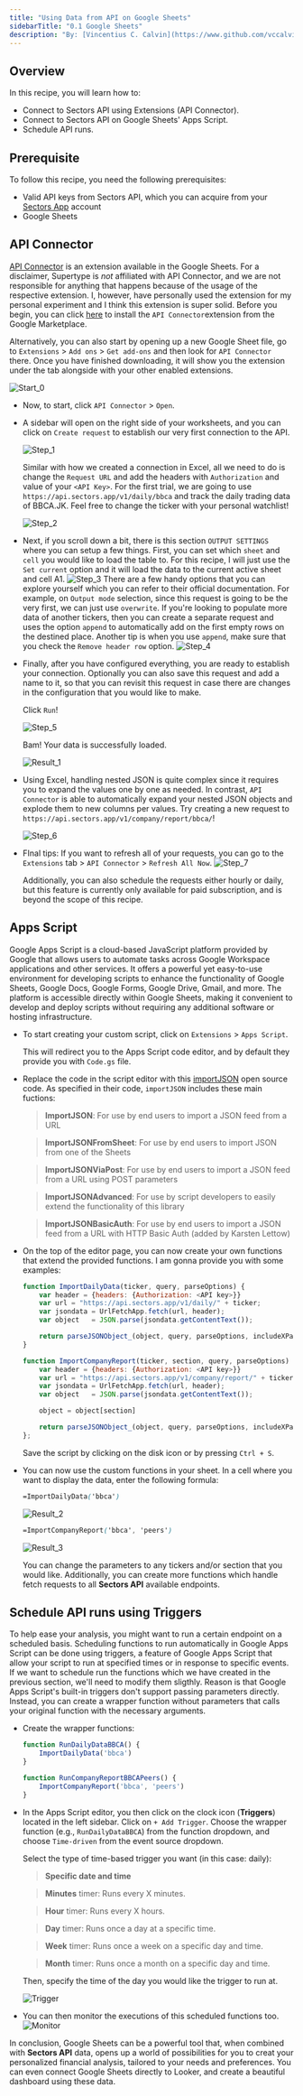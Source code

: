 ```yaml
---
title: "Using Data from API on Google Sheets"
sidebarTitle: "0.1 Google Sheets"
description: "By: [Vincentius C. Calvin](https://www.github.com/vccalvin33) · July 19, 2024"
---
```


## Overview

In this recipe, you will learn how to:

- Connect to Sectors API using Extensions (API Connector).
- Connect to Sectors API on Google Sheets' Apps Script.
- Schedule API runs.

## Prerequisite

To follow this recipe, you need the following prerequisites:

- Valid API keys from Sectors API, which you can acquire from your [Sectors App](https://sectors.app/api) account
- Google Sheets

## API Connector

[API Connector](https://mixedanalytics.com/knowledge-base/api-connector-quick-start/) is an extension available in the Google Sheets. For a disclaimer, Supertype is _not_ affiliated with API Connector, and we are not responsible for anything that happens because of the usage of the respective extension.
I, however, have personally used the extension for my personal experiment and I think this extension is super solid. Before you begin, you can click [here](https://workspace.google.com/marketplace/app/api_connector/95804724197) to install the `API Connector`extension from the Google Marketplace.

Alternatively, you can also start by opening up a new Google Sheet file, go to `Extensions` > `Add ons` > `Get add-ons` and then look for `API Connector` there. Once you have finished downloading, it will show you the extension under the tab alongside with your other enabled extensions.

![Start_0](/recipes/non-programmatical-tools/01-sheets/images/start0.png)

- Now, to start, click `API Connector` > `Open`.
- A sidebar will open on the right side of your worksheets, and you can click on `Create request` to establish our very first connection to the API.

  ![Step_1](/recipes/non-programmatical-tools/01-sheets/images/step1.png)

  Similar with how we created a connection in Excel, all we need to do is change the `Request URL` and add the headers with `Authorization` and value of your `<API Key>`.
  For the first trial, we are going to use `https://api.sectors.app/v1/daily/bbca` and track the daily trading data of BBCA.JK. Feel free to change the ticker with your personal watchlist!

  ![Step_2](/recipes/non-programmatical-tools/01-sheets/images/step2.png)

- Next, if you scroll down a bit, there is this section `OUTPUT SETTINGS` where you can setup a few things. First, you can set which `sheet` and `cell` you would like to load the table to. For this recipe, I will just use the `Set current` option and it will load the data to the current active sheet and cell A1.
  ![Step_3](/recipes/non-programmatical-tools/01-sheets/images/step3.png)
  There are a few handy options that you can explore yourself which you can refer to their official documentation. For example, on `Output mode` selection, since this request is going to be the very first, we can just use `overwrite`. If you're looking to populate more data of another tickers, then you can create a separate request and uses the option `append` to automatically add on the first empty rows on the destined place.
  Another tip is when you use `append`, make sure that you check the `Remove header row` option.
  ![Step_4](/recipes/non-programmatical-tools/01-sheets/images/step4.png)

- Finally, after you have configured everything, you are ready to establish your connection. Optionally you can also save this request and add a name to it, so that you can revisit this request in case there are changes in the configuration that you would like to make.

  Click `Run`!

  ![Step_5](/recipes/non-programmatical-tools/01-sheets/images/step5.png)

  Bam! Your data is successfully loaded.

  ![Result_1](/recipes/non-programmatical-tools/01-sheets/images/result1.png)

- Using Excel, handling nested JSON is quite complex since it requires you to expand the values one by one as needed. In contrast, `API Connector` is able to automatically expand your nested JSON objects and explode them to new columns per values.
  Try creating a new request to `https://api.sectors.app/v1/company/report/bbca/`!

  ![Step_6](/recipes/non-programmatical-tools/01-sheets/images/step6.png)

- FInal tips: If you want to refresh all of your requests, you can go to the `Extensions` tab > `API Connector` > `Refresh All Now`.
  ![Step_7](/recipes/non-programmatical-tools/01-sheets/images/step7.png)

  Additionally, you can also schedule the requests either hourly or daily, but this feature is currently only available for paid subscription, and is beyond the scope of this recipe.

## Apps Script

Google Apps Script is a cloud-based JavaScript platform provided by Google that allows users to automate tasks across Google Workspace applications and other services.
It offers a powerful yet easy-to-use environment for developing scripts to enhance the functionality of Google Sheets, Google Docs, Google Forms, Google Drive, Gmail, and more.
The platform is accessible directly within Google Sheets, making it convenient to develop and deploy scripts without requiring any additional software or hosting infrastructure.

- To start creating your custom script, click on `Extensions` > `Apps Script`.

  This will redirect you to the Apps Script code editor, and by default they provide you with `Code.gs` file.

- Replace the code in the script editor with this [importJSON](https://github.com/bradjasper/ImportJSON/blob/master/ImportJSON.gs) open source code.
  As specified in their code, `importJSON` includes these main fuctions:

  > **ImportJSON**: For use by end users to import a JSON feed from a URL

  > **ImportJSONFromSheet**: For use by end users to import JSON from one of the Sheets

  > **ImportJSONViaPost**: For use by end users to import a JSON feed from a URL using POST parameters

  > **ImportJSONAdvanced**: For use by script developers to easily extend the functionality of this library

  > **ImportJSONBasicAuth**: For use by end users to import a JSON feed from a URL with HTTP Basic Auth (added by Karsten Lettow)

- On the top of the editor page, you can now create your own functions that extend the provided functions. I am gonna provide you with some examples:

  ```JavaScript
  function ImportDailyData(ticker, query, parseOptions) {
      var header = {headers: {Authorization: <API key>}}
      var url = "https://api.sectors.app/v1/daily/" + ticker;
      var jsondata = UrlFetchApp.fetch(url, header);
      var object   = JSON.parse(jsondata.getContentText());

      return parseJSONObject_(object, query, parseOptions, includeXPath_, defaultTransform_);
  }

  function ImportCompanyReport(ticker, section, query, parseOptions) {
      var header = {headers: {Authorization: <API key>}}
      var url = "https://api.sectors.app/v1/company/report/" + ticker;
      var jsondata = UrlFetchApp.fetch(url, header);
      var object   = JSON.parse(jsondata.getContentText());

      object = object[section]

      return parseJSONObject_(object, query, parseOptions, includeXPath_, defaultTransform_);
  };
  ```

  Save the script by clicking on the disk icon or by pressing `Ctrl + S`.

- You can now use the custom functions in your sheet. In a cell where you want to display the data, enter the following formula:

  ```scss
  =ImportDailyData('bbca')
  ```

  ![Result_2](/recipes/non-programmatical-tools/01-sheets/images/result2.png)

  ```scss
  =ImportCompanyReport('bbca', 'peers')
  ```

  ![Result_3](/recipes/non-programmatical-tools/01-sheets/images/result3.png)

  You can change the parameters to any tickers and/or section that you would like. Additionally, you can create more functions which handle fetch requests to all **Sectors API** available endpoints.

## Schedule API runs using Triggers

To help ease your analysis, you might want to run a certain endpoint on a scheduled basis. Scheduling functions to run automatically in Google Apps Script can be done using triggers,
a feature of Google Apps Script that allow your script to run at specified times or in response to specific events. If we want to schedule run the functions which we have created in the previous section, we'll need to modify them sligthly.
Reason is that Google Apps Script's built-in triggers don't support passing parameters directly. Instead, you can create a wrapper function without parameters that calls your original function with the necessary arguments.

- Create the wrapper functions:

  ```JavaScript
  function RunDailyDataBBCA() {
      ImportDailyData('bbca')
  }

  function RunCompanyReportBBCAPeers() {
      ImportCompanyReport('bbca', 'peers')
  }
  ```

- In the Apps Script editor, you then click on the clock icon (**Triggers**) located in the left sidebar. Click on `+ Add Trigger`.
  Choose the wrapper function (e.g., `RunDailyDataBBCA`) from the function dropdown, and choose `Time-driven` from the event source dropdown.

  Select the type of time-based trigger you want (in this case: daily):

  > **Specific date and time**

  > **Minutes** timer: Runs every X minutes.

  > **Hour** timer: Runs every X hours.

  > **Day** timer: Runs once a day at a specific time.

  > **Week** timer: Runs once a week on a specific day and time.

  > **Month** timer: Runs once a month on a specific day and time.

  Then, specify the time of the day you would like the trigger to run at.

  ![Trigger](/recipes/non-programmatical-tools/01-sheets/images/trigger.png)

- You can then monitor the executions of this scheduled functions too.
  ![Monitor](/recipes/non-programmatical-tools/01-sheets/images/monitor.png)

In conclusion, Google Sheets can be a powerful tool that, when combined with **Sectors API** data, opens up a world of possibilities for you to creat your personalized financial analysis, tailored to your needs and preferences.
You can even connect Google Sheets directly to Looker, and create a beautiful dashboard using these data.
